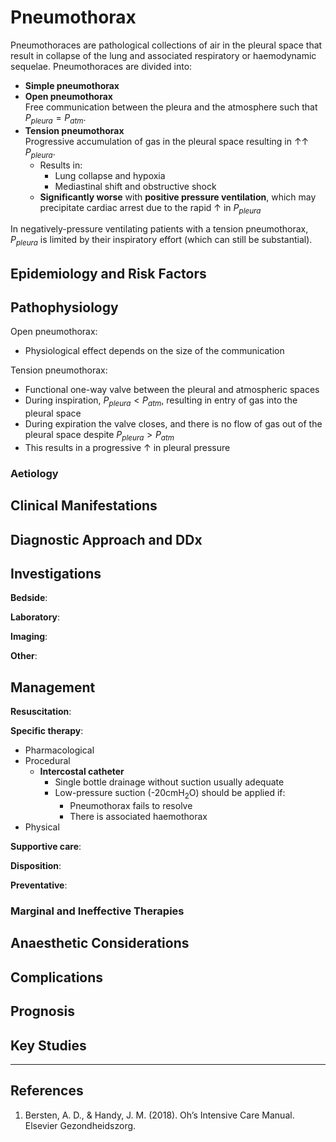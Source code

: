# Pneumothorax

Pneumothoraces are pathological collections of air in the pleural space that result in collapse of the lung and associated respiratory or haemodynamic sequelae. Pneumothoraces are divided into:

* **Simple pneumothorax**
* **Open pneumothorax**\
Free communication between the pleura and the atmosphere such that $P_{pleura} = P_{atm}$.
* **Tension pneumothorax**\
Progressive accumulation of gas in the pleural space resulting in ↑↑ $P_{pleura}$.
	* Results in:
		* Lung collapse and hypoxia
		* Mediastinal shift and obstructive shock
	* **Significantly worse** with **positive pressure ventilation**, which may precipitate cardiac arrest due to the rapid ↑ in $P_{pleura}$


:::column-margin
In negatively-pressure ventilating patients with a tension pneumothorax, $P_{pleura}$ is limited by their inspiratory effort (which can still be substantial).
:::

## Epidemiology and Risk Factors

## Pathophysiology


Open pneumothorax:

* Physiological effect depends on the size of the communication


Tension pneumothorax:

* Functional one-way valve between the pleural and atmospheric spaces
* During inspiration, $P_{pleura} < P_{atm}$, resulting in entry of gas into the pleural space
* During expiration the valve closes, and there is no flow of gas out of the pleural space despite $P_{pleura} > P_{atm}$
* This results in a progressive ↑ in pleural pressure

### Aetiology

## Clinical Manifestations

## Diagnostic Approach and DDx

## Investigations

**Bedside**:

**Laboratory**:

**Imaging**:

**Other**:

## Management

**Resuscitation**:\

**Specific therapy**:

* Pharmacological
* Procedural
	* **Intercostal catheter**
		* Single bottle drainage without suction usually adequate\
		* Low-pressure suction (-20cmH~2~O) should be applied if:
			* Pneumothorax fails to resolve
			* There is associated haemothorax
* Physical

**Supportive care**:

**Disposition**:

**Preventative**:


### Marginal and Ineffective Therapies

## Anaesthetic Considerations

## Complications

## Prognosis

## Key Studies


---

## References

1. Bersten, A. D., & Handy, J. M. (2018). Oh’s Intensive Care Manual. Elsevier Gezondheidszorg.